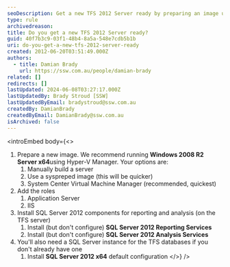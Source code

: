 ```yaml
---
seoDescription: Get a new TFS 2012 Server ready by preparing an image using Windows 2008 R2 Server x64, adding application and IIS roles, installing SQL Server 2012 components, and setting up a SQL Server instance for TFS databases.
type: rule
archivedreason:
title: Do you get a new TFS 2012 Server ready?
guid: 40f7b3c9-03f1-48b4-8a5a-548e7cdb5b1b
uri: do-you-get-a-new-tfs-2012-server-ready
created: 2012-06-20T03:51:49.000Z
authors:
  - title: Damian Brady
    url: https://ssw.com.au/people/damian-brady
related: []
redirects: []
lastUpdated: 2024-06-08T03:27:17.000Z
lastUpdatedBy: Brady Stroud [SSW]
lastUpdatedByEmail: bradystroud@ssw.com.au
createdBy: DamianBrady
createdByEmail: DamianBrady@ssw.com.au
isArchived: false
---
```


<introEmbed
  body={<>
1. Prepare a new image. We recommend running **Windows 2008 R2 Server x64**using Hyper-V Manager. Your options are:
   1. Manually build a server
   2. Use a syspreped image (this will be quicker)
   3. System Center Virtual Machine Manager (recommended, quickest)
2. Add the roles
   1. Application Server
   2. IIS
3. Install SQL Server 2012 components for reporting and analysis (on the TFS server)
   1. Install (but don't configure) **SQL Server 2012 Reporting Services**
   2. Install (but don't configure) **SQL Server 2012 Analysis Services**
4. You'll also need a SQL Server instance for the TFS databases if you don't already have one
   1. Install **SQL Server 2012 x64** default configuration
  </>}
/>
